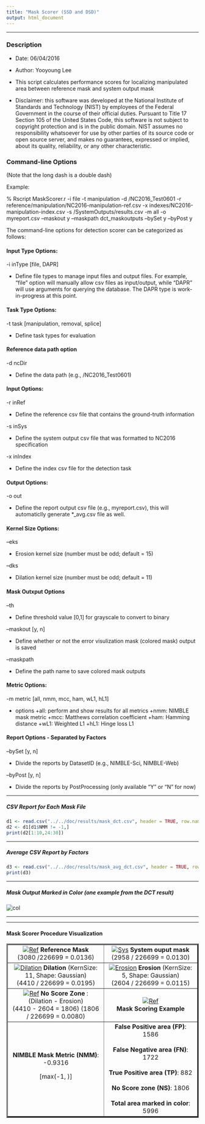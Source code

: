 ```yaml
---
title: "Mask Scorer (SSD and DSD)"
output: html_document
---
```


***

<!-- more -->

### Description

* Date: 06/04/2016
* Author: Yooyoung Lee

* This script calculates performance scores for localizing manipulated area 
  between reference mask and system output mask

* Disclaimer: this software was developed at the National Institute of Standards 
and Technology (NIST) by employees of the Federal Government in the
course of their official duties. Pursuant to Title 17 Section 105 
of the United States Code, this software is not subject to copyright 
protection and is in the public domain. NIST assumes no responsibility 
whatsoever for use by other parties of its source code or open source 
server, and makes no guarantees, expressed or implied, about its quality, 
reliability, or any other characteristic.

<!-- more -->

### Command-line Options

(Note that the long dash is a double dash)

Example:

% Rscript MaskScorer.r -i file -t manipulation -d /NC2016_Test0601 -r reference/manipulation/NC2016-manipulation-ref.csv 
-x indexes/NC2016-manipulation-index.csv -s /SystemOutputs/results.csv -m all -o myreport.csv 
--maskout y --maskpath dct_maskoutputs --bySet y --byPost y


The command-line options for detection scorer can be categorized as follows:


#### Input Type Options:

-i inType [file, DAPR]

  * Define file types to manage input files and output files.
    For example, “file” option will manually allow csv files as input/output,
    while “DAPR” will use arguments for querying the database.
    The DAPR type is work-in-progress at this point.

#### Task Type Options:

-t task [manipulation, removal, splice]

  * Define task types for evaluation

#### Reference data path option

-d ncDir

  * Define the data path (e.g., /NC2016_Test0601)

#### Input Options:

-r inRef

  * Define the reference csv file that contains the ground-truth information

-s inSys

  * Define the system output csv file that was formatted to NC2016 specification

-x inIndex

  * Define the index csv file for the detection task

#### Output Options:

-o out

  * Define the report output csv file (e.g., myreport.csv), this will automaticlly generate *_avg.csv file as well.


#### Kernel Size Options:

--eks 

  * Erosion kernel size (number must be odd; default = 15)

--dks

  * Dilation kernel size (number must be odd; default = 11)

#### Mask Outxput Options

--th

 * Define threshold value [0,1] for grayscale to convert to binary
 
--maskout [y, n] 

  * Define whether or not the error visulization mask (colored mask) output is saved 

--maskpath

  * Define the path name to save colored mask outputs

#### Metric Options:

-m metric [all, nmm, mcc, ham, wL1, hL1]

  * options
    +all: perform and show results for all metrics
    +nmm: NIMBLE mask metric
    +mcc: Matthews correlation coefficient
    +ham: Hamming distance
    +wL1: Weighted L1
    +hL1: Hinge loss L1
    
#### Report Options - Separated by Factors

--bySet [y, n]

  * Divide the reports by DatasetID (e.g., NIMBLE-Sci, NIMBLE-Web)

--byPost [y, n]
  
  * Divide the reports by PostProcessing (only available “Y” or “N” for now)
  
***

##### CSV Report for Each Mask File

```r

d1 <- read.csv("../../doc/results/mask_dct.csv", header = TRUE, row.names = NULL)
d2 <- d1[d1$NMM != -1,]
print(d2[1:10,24:30])
```


***

##### Average CSV Report by Factors 
```r

d3 <- read.csv("../../doc/results/mask_avg_dct.csv", header = TRUE, row.names = NULL)
print(d3)
```

***
##### Mask Output Marked in Color (one example from the DCT result)
<img src="../../doc/maskImgs/NC2016_0481_0_2_colored.jpg" alt="col">

***
***
#### Mask Scorer Procedure Visualization

<html>
<head>
<script type="text/javascript" src="http://latex.codecogs.com/latexit.js"></script>

</head>

 <body>
<table  border="3">
<tbody>
  <tr style="height:30.0pt"  height="200" >

  <td valign="middle" align="center"><a href="../../doc/maskImgs/rImg.png">
          <img src="../../doc/maskImgs/rImg.png" alt="Ref" ></a> 
          <b>Reference Mask</b> <br>(3080 /226699 = 0.0136)</td>
  <td valign="middle" align="center"><a href="../../doc/maskImgs/sImg.png">
          <img src="../../doc/maskImgs/sImg.png" alt="Sys"></a>
          <b>System ouput mask</b> <br>(2958 / 226699 = 0.0130)</td>
  </tr>
  
  <tr style="height:30.0pt" height="220" >

  <td valign="middle" align="center"><a
          href="../../doc/maskImgs/dImg.png">
          <img src="../../doc/maskImgs/dImg.png"
            alt="Dilation"></a> <b>Dilation</b> (KernSize: 11, Shape: Gaussian)<br>(4410 / 226699 = 0.0195)</td>
  <td valign="middle" align="center"><a
          href="../../doc/maskImgs/eImg.png">
          <img src="../../doc/maskImgs/eImg.png"
            alt="Erosion"></a> <b>Erosion</b> (KernSize: 5, Shape: Gaussian) <br>(2604 / 226699 = 0.0115)</td>
  </tr>
  
  <tr style="height:30.0pt" height="220" >
  <td valign="middle" align="center"><a
          href="../../doc/maskImgs/wts.png">
          <img src="../../doc/maskImgs/wts.png"
            alt="Ref" ></a> <b>No Score Zone</b> : (Dilation - Erosion) <br> (4410 - 2604 = 1806) (1806 / 226699 = 0.0080)</td>
  <td valign="middle" align="center"><a
          href="../../doc/maskImgs/colormask.png">
          <img src="../../doc/maskImgs/colormask.png"
            alt="Ref" ></a> <br> <b>Mask Scoring Example</b> <br></td>
  </tr>
  
  <tr style="height:30.0pt" height="100" >
  <td align="center"> <b>NIMBLE Mask Metric (NMM)</b>: -0.9316  <br>
  <p> \[max(-1, \frac{size(TP) - size(FN) - size(FP)}{size(GT)})\]</p>
  </td>
   
  <td align="center"> <b>False Positive area (FP)</b>: 1586<br><br>
  <b>False Negative area (FN)</b>: 1722 <br><br>
  <b>True Positive area (TP)</b>: 882 <br><br>
  <b>No Score zone (NS)</b>: 1806 <br><br>
  <b>Total area marked in color</b>: 5996
  </td>
  </tr>
  
</tbody>
</table>  
</body> 
</html>



